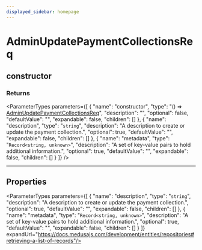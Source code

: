 ```yaml
---
displayed_sidebar: homepage
---
```



# AdminUpdatePaymentCollectionsReq

## constructor

### Returns

<ParameterTypes parameters={[
  {
    "name": "constructor",
    "type": "() => [AdminUpdatePaymentCollectionsReq](medusa.AdminUpdatePaymentCollectionsReq.mdx)",
    "description": "",
    "optional": false,
    "defaultValue": "",
    "expandable": false,
    "children": []
  },
  {
    "name": "description",
    "type": "`string`",
    "description": "A description to create or update the payment collection.",
    "optional": true,
    "defaultValue": "",
    "expandable": false,
    "children": []
  },
  {
    "name": "metadata",
    "type": "`Record<string, unknown>`",
    "description": "A set of key-value pairs to hold additional information.",
    "optional": true,
    "defaultValue": "",
    "expandable": false,
    "children": []
  }
]} />

___

## Properties

<ParameterTypes parameters={[
  {
    "name": "description",
    "type": "`string`",
    "description": "A description to create or update the payment collection.",
    "optional": true,
    "defaultValue": "",
    "expandable": false,
    "children": []
  },
  {
    "name": "metadata",
    "type": "`Record<string, unknown>`",
    "description": "A set of key-value pairs to hold additional information.",
    "optional": true,
    "defaultValue": "",
    "expandable": false,
    "children": []
  }
]} expandUrl="https://docs.medusajs.com/development/entities/repositories#retrieving-a-list-of-records"/>
